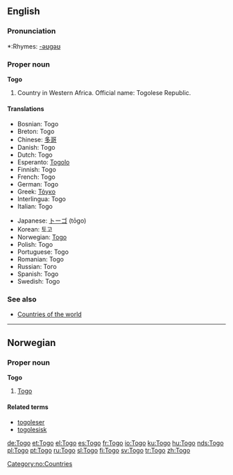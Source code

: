 ==English==

===Pronunciation===
*:Rhymes: [[Rhymes:English:-əʊɡəʊ|-əʊɡəʊ]]

===Proper noun===
'''Togo'''

# Country in Western Africa. Official name: Togolese Republic.

====Translations====
{{top}}
*Bosnian: Togo {{m}}
*Breton: Togo
*Chinese: [[多哥]]
*Danish: Togo
*Dutch: Togo
*Esperanto: [[Togolo]]
*Finnish: Togo
*French: Togo {{m}}
*German: Togo
*Greek: [[Τόγκο]] {{n}}
*Interlingua: Togo
*Italian: Togo {{m}}
{{mid}}
*Japanese: [[トーゴ]] (tōgo)
*Korean: 토고
*Norwegian: [[#Norwegian|Togo]]
*Polish: Togo
*Portuguese: Togo
*Romanian: Togo {{n}}
*Russian: Того
*Spanish: Togo
*Swedish: Togo
{{bottom}}

===See also===
* [[Countries of the world]]

----

==Norwegian==

===Proper noun===
'''Togo'''

# [[#English|Togo]]

====Related terms====
*[[togoleser]]
*[[togolesisk]]

[[Category:no:Countries]]

[[de:Togo]]
[[et:Togo]]
[[el:Togo]]
[[es:Togo]]
[[fr:Togo]]
[[io:Togo]]
[[ku:Togo]]
[[hu:Togo]]
[[nds:Togo]]
[[pl:Togo]]
[[pt:Togo]]
[[ru:Togo]]
[[sl:Togo]]
[[fi:Togo]]
[[sv:Togo]]
[[tr:Togo]]
[[zh:Togo]]